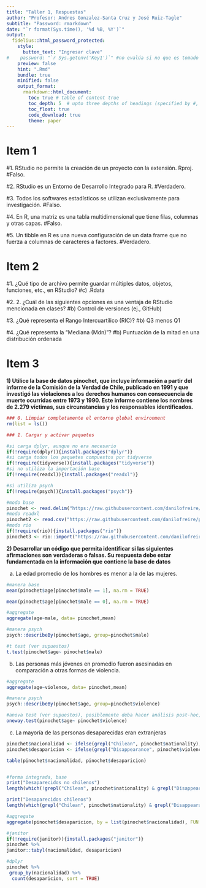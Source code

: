 ```yaml
---
title: "Taller 1, Respuestas"
author: "Profesor: Andres Gonzalez-Santa Cruz y José Ruiz-Tagle"
subtitle: "Password: rmarkdown"
date: "`r format(Sys.time(), '%d %B, %Y')`"
output:
  fidelius::html_password_protected:
    style:
      button_text: "Ingresar clave"
#    password: "`r Sys.getenv('Key1')`" #no evalúa si no que es tomado literal. Está en .Renviron
    preview: false
    hint: ".Rmd"
    bundle: true
    minified: false
    output_format: 
      rmarkdown::html_document:
        toc: true # table of content true
        toc_depth: 5  # upto three depths of headings (specified by #, ## and ###)
        toc_float: true
        code_download: true
        theme: paper
---
```


# Item 1

#1. RStudio no permite la creación de un proyecto con la extensión. Rproj.
#Falso.

#2. RStudio es un Entorno de Desarrollo Integrado para R.
#Verdadero.

#3. Todos los softwares estadísticos se utilizan exclusivamente para investigación.
#Falso. 

#4. En R, una matriz es una tabla multidimensional que tiene filas, columnas y otras capas.
#Falso. 

#5. Un tibble en R es una nueva configuración de un data frame que no fuerza a columnas de caracteres a factores.
#Verdadero.


# Item 2

#1. ¿Qué tipo de archivo permite guardar múltiples datos, objetos, funciones, etc., en RStudio?
#c) .Rdata

#2. 2. ¿Cuál de las siguientes opciones es una ventaja de RStudio mencionada en clases?
#b) Control de versiones (ej., GitHub)

#3. ¿Qué representa el Rango Intercuartílico (RIC)?
#b) Q3 menos Q1

#4. ¿Qué representa la "Mediana (Mdn)"?
#b) Puntuación de la mitad en una distribución ordenada

# Item 3

**1) Utilice la base de datos pinochet, que incluye información a partir del informe de la**
**Comisión de la Verdad de Chile, publicado en 1991 y que investigó las violaciones a los**
**derechos humanos con consecuencia de muerte ocurridas entre 1973 y 1990. Este**
**informe contiene los nombres de 2.279 víctimas, sus circunstancias y los responsables**
**identificados.**

```r
### 0. Limpiar completamente el entorno global environment
rm(list = ls()) 

### 1. Cargar y activar paquetes 

#si carga dplyr, aunque no era necesario
if(!require(dplyr)){install.packages("dplyr")}
#si carga todos los paquetes compuestos por tidyverse
if(!require(tidyverse)){install.packages("tidyverse")}
#si no utiliza la importación base
if(!require(readxl)){install.packages("readxl")}

#si utiliza psych
if(!require(psych)){install.packages("psych")}
```

```r
#modo base
pinochet <- read.delim("https://raw.githubusercontent.com/danilofreire/pinochet/master/data/pinochet.csv", sep=",")
#modo readxl
pinochet2 <- read.csv("https://raw.githubusercontent.com/danilofreire/pinochet/master/data/pinochet.csv") 
#modo rio
if(!require(rio)){install.packages("rio")}
pinochet3 <- rio::import("https://raw.githubusercontent.com/danilofreire/pinochet/master/data/pinochet.csv")
```

**2) Desarrollar un código que permita identificar si las siguientes afirmaciones son**
**verdaderas o falsas. Su respuesta debe estar fundamentada en la información que**
**contiene la base de datos**

a) La edad promedio de los hombres es menor a la de las mujeres.

```r
#manera base
mean(pinochet$age[pinochet$male == 1], na.rm = TRUE)

mean(pinochet$age[pinochet$male == 0], na.rm = TRUE)

#aggregate
aggregate(age~male, data= pinochet,mean)

#manera psych
psych::describeBy(pinochet$age, group=pinochet$male)

#t test (ver supuestos)
t.test(pinochet$age~ pinochet$male)
```

b) Las personas más jóvenes en promedio fueron asesinadas en comparación a otras formas de violencia.

```r
#aggregate
aggregate(age~violence, data= pinochet,mean)

#manera psych
psych::describeBy(pinochet$age, group=pinochet$violence)

#anova test (ver supuestos), posiblemente deba hacer análisis post-hoc, de cumplirse los supuestos
oneway.test(pinochet$age~ pinochet$violence)
```

c) La mayoría de las personas desaparecidas eran extranjeras

```r
pinochet$nacionalidad <- ifelse(grepl("Chilean", pinochet$nationality), "chilena", "extranjero")
pinochet$desaparicion <- ifelse(grepl("Disappearance", pinochet$violence), "desaparecidos", "no desaparecidos")

table(pinochet$nacionalidad, pinochet$desaparicion)


#forma integrada, base
print("Desaparecidos no chilenos")
length(which(!grepl("Chilean", pinochet$nationality) & grepl("Disappearance", pinochet$violence)))

print("Desaparecidos chilenos")
length(which(grepl("Chilean", pinochet$nationality) & grepl("Disappearance", pinochet$violence)))

#aggregate
aggregate(pinochet$desaparicion, by = list(pinochet$nacionalidad), FUN = table)

#janitor
if(!require(janitor)){install.packages("janitor")}
pinochet %>% 
janitor::tabyl(nacionalidad, desaparicion)

#dplyr
pinochet %>% 
 group_by(nacionalidad) %>%
  count(desaparicion, sort = TRUE)

```